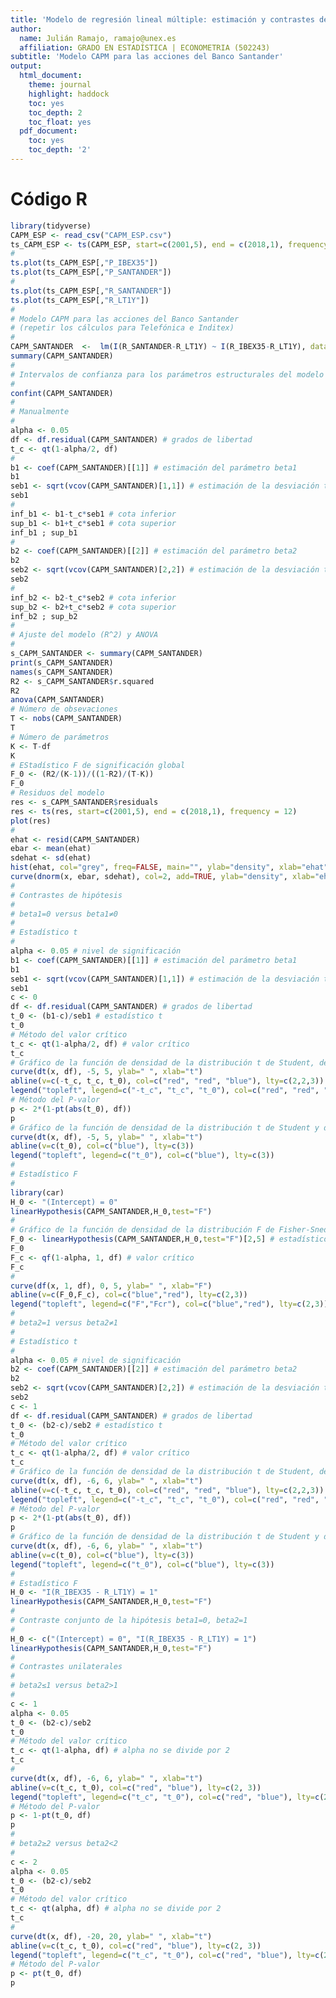 ```yaml
---
title: 'Modelo de regresión lineal múltiple: estimación y contrastes de hipótesis'
author:
  name: Julián Ramajo, ramajo@unex.es
  affiliation: GRADO EN ESTADÍSTICA | ECONOMETRIA (502243)
subtitle: 'Modelo CAPM para las acciones del Banco Santander'
output:
  html_document:
    theme: journal
    highlight: haddock
    toc: yes
    toc_depth: 2
    toc_float: yes
  pdf_document:
    toc: yes
    toc_depth: '2'
---
```


# Código R

```r
library(tidyverse)
CAPM_ESP <- read_csv("CAPM_ESP.csv")
ts_CAPM_ESP <- ts(CAPM_ESP, start=c(2001,5), end = c(2018,1), frequency = 12)
#
ts.plot(ts_CAPM_ESP[,"P_IBEX35"])
ts.plot(ts_CAPM_ESP[,"P_SANTANDER"])
#
ts.plot(ts_CAPM_ESP[,"R_SANTANDER"])
ts.plot(ts_CAPM_ESP[,"R_LT1Y"])
#
# Modelo CAPM para las acciones del Banco Santander 
# (repetir los cálculos para Telefónica e Inditex)
#
CAPM_SANTANDER  <-  lm(I(R_SANTANDER-R_LT1Y) ~ I(R_IBEX35-R_LT1Y), data = ts_CAPM_ESP)
summary(CAPM_SANTANDER)
#
# Intervalos de confianza para los parámetros estructurales del modelo
#
confint(CAPM_SANTANDER)
#
# Manualmente
#
alpha <- 0.05
df <- df.residual(CAPM_SANTANDER) # grados de libertad
t_c <- qt(1-alpha/2, df)
#
b1 <- coef(CAPM_SANTANDER)[[1]] # estimación del parámetro beta1
b1
seb1 <- sqrt(vcov(CAPM_SANTANDER)[1,1]) # estimación de la desviación típica de beta1
seb1
#
inf_b1 <- b1-t_c*seb1 # cota inferior
sup_b1 <- b1+t_c*seb1 # cota superior
inf_b1 ; sup_b1
#
b2 <- coef(CAPM_SANTANDER)[[2]] # estimación del parámetro beta2
b2
seb2 <- sqrt(vcov(CAPM_SANTANDER)[2,2]) # estimación de la desviación típica de beta2
seb2
#
inf_b2 <- b2-t_c*seb2 # cota inferior
sup_b2 <- b2+t_c*seb2 # cota superior
inf_b2 ; sup_b2
#
# Ajuste del modelo (R^2) y ANOVA
#
s_CAPM_SANTANDER <- summary(CAPM_SANTANDER)
print(s_CAPM_SANTANDER)
names(s_CAPM_SANTANDER)
R2 <- s_CAPM_SANTANDER$r.squared
R2
anova(CAPM_SANTANDER)
# Número de obsevaciones
T <- nobs(CAPM_SANTANDER)
T
# Número de parámetros
K <- T-df
K
# EStadístico F de significación global
F_0 <- (R2/(K-1))/((1-R2)/(T-K))
F_0
# Residuos del modelo
res <- s_CAPM_SANTANDER$residuals
res <- ts(res, start=c(2001,5), end = c(2018,1), frequency = 12)
plot(res)
#
ehat <- resid(CAPM_SANTANDER)
ebar <- mean(ehat)
sdehat <- sd(ehat)
hist(ehat, col="grey", freq=FALSE, main="", ylab="density", xlab="ehat")
curve(dnorm(x, ebar, sdehat), col=2, add=TRUE, ylab="density", xlab="ehat")
#
# Contrastes de hipótesis
#
# beta1=0 versus beta1≠0
#
# Estadístico t
#
alpha <- 0.05 # nivel de significación
b1 <- coef(CAPM_SANTANDER)[[1]] # estimación del parámetro beta1
b1
seb1 <- sqrt(vcov(CAPM_SANTANDER)[1,1]) # estimación de la desviación típica de beta1
seb1
c <- 0
df <- df.residual(CAPM_SANTANDER) # grados de libertad
t_0 <- (b1-c)/seb1 # estadístico t
t_0
# Método del valor crítico
t_c <- qt(1-alpha/2, df) # valor crítico
t_c
# Gráfico de la función de densidad de la distribución t de Student, del valor crítico y del estadístico t:
curve(dt(x, df), -5, 5, ylab=" ", xlab="t")
abline(v=c(-t_c, t_c, t_0), col=c("red", "red", "blue"), lty=c(2,2,3))
legend("topleft", legend=c("-t_c", "t_c", "t_0"), col=c("red", "red", "blue"), lty=c(2, 2, 3))
# Método del P-valor
p <- 2*(1-pt(abs(t_0), df))
p
# Gráfico de la función de densidad de la distribución t de Student y del estadístico t_0:
curve(dt(x, df), -5, 5, ylab=" ", xlab="t")
abline(v=c(t_0), col=c("blue"), lty=c(3))
legend("topleft", legend=c("t_0"), col=c("blue"), lty=c(3))
#
# Estadístico F
#
library(car)
H_0 <- "(Intercept) = 0"
linearHypothesis(CAPM_SANTANDER,H_0,test="F")
#
# Gráfico de la función de densidad de la distribución F de Fisher-Snedecor y del estadístico F_0:
F_0 <- linearHypothesis(CAPM_SANTANDER,H_0,test="F")[2,5] # estadístico F
F_0
F_c <- qf(1-alpha, 1, df) # valor crítico
F_c
#
curve(df(x, 1, df), 0, 5, ylab=" ", xlab="F")
abline(v=c(F_0,F_c), col=c("blue","red"), lty=c(2,3))
legend("topleft", legend=c("F","Fcr"), col=c("blue","red"), lty=c(2,3))
#
# beta2=1 versus beta2≠1
#
# Estadístico t
# 
alpha <- 0.05 # nivel de significación
b2 <- coef(CAPM_SANTANDER)[[2]] # estimación del parámetro beta2
b2
seb2 <- sqrt(vcov(CAPM_SANTANDER)[2,2]) # estimación de la desviación típica de beta2
seb2
c <- 1
df <- df.residual(CAPM_SANTANDER) # grados de libertad
t_0 <- (b2-c)/seb2 # estadístico t
t_0
# Método del valor crítico
t_c <- qt(1-alpha/2, df) # valor crítico
t_c
# Gráfico de la función de densidad de la distribución t de Student, del valor crítico y del estadístico t:
curve(dt(x, df), -6, 6, ylab=" ", xlab="t")
abline(v=c(-t_c, t_c, t_0), col=c("red", "red", "blue"), lty=c(2,2,3))
legend("topleft", legend=c("-t_c", "t_c", "t_0"), col=c("red", "red", "blue"), lty=c(2, 2, 3))
# Método del P-valor
p <- 2*(1-pt(abs(t_0), df))
p
# Gráfico de la función de densidad de la distribución t de Student y del estadístico t:
curve(dt(x, df), -6, 6, ylab=" ", xlab="t")
abline(v=c(t_0), col=c("blue"), lty=c(3))
legend("topleft", legend=c("t_0"), col=c("blue"), lty=c(3))
#
# Estadístico F
H_0 <- "I(R_IBEX35 - R_LT1Y) = 1"
linearHypothesis(CAPM_SANTANDER,H_0,test="F")
#
# Contraste conjunto de la hipótesis beta1=0, beta2=1
#
H_0 <- c("(Intercept) = 0", "I(R_IBEX35 - R_LT1Y) = 1")
linearHypothesis(CAPM_SANTANDER,H_0,test="F")
#
# Contrastes unilaterales
# 
# beta2≤1 versus beta2>1
#
c <- 1
alpha <- 0.05
t_0 <- (b2-c)/seb2
t_0
# Método del valor crítico
t_c <- qt(1-alpha, df) # alpha no se divide por 2
t_c
#
curve(dt(x, df), -6, 6, ylab=" ", xlab="t")
abline(v=c(t_c, t_0), col=c("red", "blue"), lty=c(2, 3))
legend("topleft", legend=c("t_c", "t_0"), col=c("red", "blue"), lty=c(2, 3))
# Método del P-valor
p <- 1-pt(t_0, df)
p
# 
# beta2≥2 versus beta2<2
#
c <- 2
alpha <- 0.05
t_0 <- (b2-c)/seb2
t_0
# Método del valor crítico
t_c <- qt(alpha, df) # alpha no se divide por 2
t_c
#
curve(dt(x, df), -20, 20, ylab=" ", xlab="t")
abline(v=c(t_c, t_0), col=c("red", "blue"), lty=c(2, 3))
legend("topleft", legend=c("t_c", "t_0"), col=c("red", "blue"), lty=c(2, 3))
# Método del P-valor
p <- pt(t_0, df)
p
```
